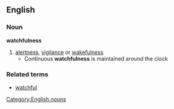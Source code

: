 ==English==
===Noun===
'''watchfulness'''
#[[alertness]], [[vigilance]] or [[wakefulness]]
#* Continuous '''watchfulness''' is maintained around the clock
===Related terms===
*[[watchful]]
[[Category:English nouns]]